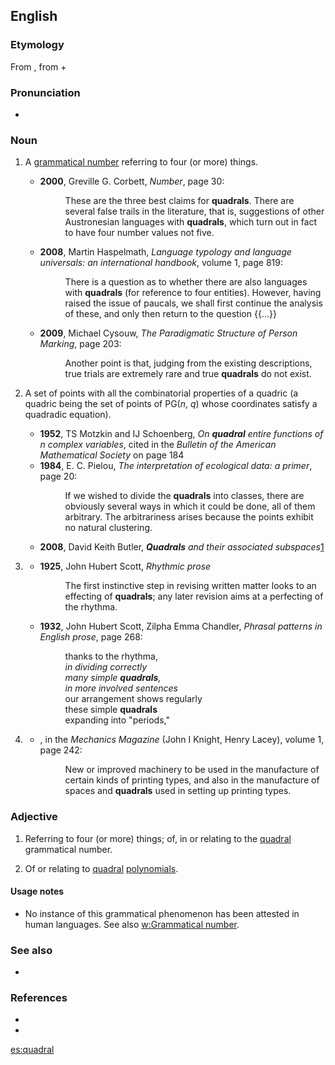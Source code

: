 ==English==

===Etymology===
From {{etyl|NL.}} {{term|quadralis|lang=la}}, from {{term|quadru-||lang=la|four-}} + {{term|-alis|lang=la|}}

===Pronunciation===
* {{a|UK}} {{IPA|/ˈkwɒdɹəl/}}

===Noun===
{{en-noun|s|-}}

# {{grammar}} A [[w:grammatical number|grammatical number]] referring to four (or more) things.
#* '''2000''', Greville G. Corbett, ''Number'', page 30:
#*: These are the three best claims for '''quadrals'''. There are several false trails in the literature, that is, suggestions of other Austronesian languages with '''quadrals''', which turn out in fact to have four number values not five.
#* '''2008''', Martin Haspelmath, ''Language typology and language universals: an international handbook'', volume 1, page 819:
#*: There is a question as to whether there are also languages with '''quadrals''' (for reference to four entities). However, having raised the issue of paucals, we shall first continue the analysis of these, and only then return to the question {{...}}
#* '''2009''', Michael Cysouw, ''The Paradigmatic Structure of Person Marking'', page 203:
#*: Another point is that, judging from the existing descriptions, true trials are extremely rare and true '''quadrals''' do not exist.
# {{mathematics}} A set of points with all the combinatorial properties of a quadric (a quadric being the set of points of PG(''n'', ''q'') whose coordinates satisfy a quadradic equation). {{attention|en}} <!-- check and improve the def -->
#* '''1952''', TS Motzkin and IJ Schoenberg, ''On '''quadral''' entire functions of n complex variables'', cited in the ''Bulletin of the American Mathematical Society'' on page 184
#* '''1984''', E. C. Pielou, ''The interpretation of ecological data: a primer'', page 20:
#*: If we wished to divide the '''quadrals''' into classes, there are obviously several ways in which it could be done, all of them arbitrary. The arbitrariness arises because the points exhibit no natural clustering.<!--?-->
#* '''2008''', David Keith Butler, '''''Quadrals''' and their associated subspaces''[http://digital.library.adelaide.edu.au/dspace/bitstream/2440/49031/2/01front.pdf]
# {{context|in discussions of the rhythm of written works}} {{rfdef|lang=en}}
#* '''1925''', John Hubert Scott, ''Rhythmic prose''
#*: The first instinctive step in revising written matter looks to an effecting of '''quadrals'''; any later revision aims at a perfecting of the rhythma.
#* '''1932''', John Hubert Scott, Zilpha Emma Chandler, ''Phrasal patterns in English prose'', page 268:
#*: thanks to the rhythma,
#*: ''in dividing correctly''
#*: ''many simple '''quadrals''',''
#*: ''in more involved sentences''
#*: our arrangement shows regularly
#*: these simple '''quadrals'''
#*: expanding into "periods,"
# {{context|printing}} {{rfdef|lang=en}}
#* {{rfdate}}, in the ''Mechanics Magazine'' (John I Knight, Henry Lacey), volume 1, page 242:
#*: New or improved machinery to be used in the manufacture of certain kinds of printing types, and also in the manufacture of spaces and '''quadrals''' used in setting up printing types.

===Adjective===
{{en-adj|-}}

# {{grammar}} Referring to four (or more) things; of, in or relating to the [[#Noun|quadral]] grammatical number.
# {{mathematics}} Of or relating to [[#Noun|quadral]] [[polynomial]]s.

====Usage notes====
* No instance of this grammatical phenomenon has been attested in human languages. See also [[w:Grammatical number]].

===See also===
* {{list|en|grammatical numbers}}

===References===
* {{quote-journal|year=1952|author=American Mathematical Society|title=Bulletin of the American Mathematical Society|journal=Journal of the American Mathematical Society|url=http://books.google.com/books?id=CfYOAAAAIAAJ&q=quadral&dq=quadral&hl=en&ei=hXAITaKgIob0tgPc6a2ZDg&sa=X&oi=book_result&ct=result&resnum=7&ved=0CD4Q6AEwBg|page=184
|passage="A polynomial P(x<sub>1</sub>, ..., x<sub>n</sub> is called '''''quadral''''' if it splits into a product of quadratic (or linear) functions in the complex field of coefficients."}}
* {{quote-book|year=2008|author=Martin Haspelmath|title=Language typology and language universals: an international handbook|chapter=IX. Typology of morphological and morphosyntactic categories|volume=1|page=820|passage=The '''quadral''', as we have noted, is primarily used in hortatory discourse and with dyad terms; but otherwise it is used with larger groups, of four or more (an appropriate gloss would be 'several').}}

[[es:quadral]]